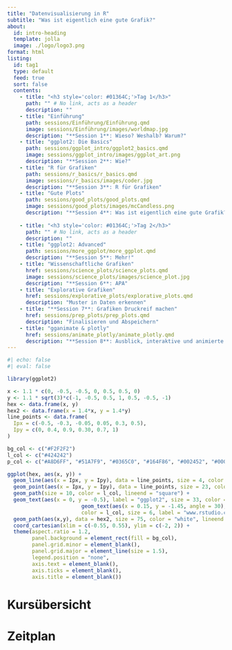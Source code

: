 ```yaml
---
title: "Datenvisualisierung in R"
subtitle: "Was ist eigentlich eine gute Grafik?"
about:
  id: intro-heading
  template: jolla
  image: ./logo/logo3.png
format: html
listing:
  id: tag1
  type: default
  feed: true
  sort: false
  contents: 
    - title: "<h3 style='color: #01364C;'>Tag 1</h3>"
      path: "" # No link, acts as a header
      description: ""
    - title: "Einführung"
      path: sessions/Einführung/Einführung.qmd
      image: sessions/Einführung/images/worldmap.jpg
      description: "**Session 1**: Wieso? Weshalb? Warum?"
    - title: "ggplot2: Die Basics"
      path: sessions/ggplot_intro/ggplot2_basics.qmd
      image: sessions/ggplot_intro/images/ggplot_art.png
      description: "**Session 2**: Wie?"
    - title: "R für Grafiken"
      path: sessions/r_basics/r_basics.qmd
      image: sessions/r_basics/images/coder.jpg
      description: "**Session 3**: R für Grafiken"
    - title: "Gute Plots"
      path: sessions/good_plots/good_plots.qmd
      image: sessions/good_plots/images/mcCandless.png
      description: "**Session 4**: Was ist eigentlich eine gute Grafik?"
    
    - title: "<h3 style='color: #01364C;'>Tag 2</h3>"
      path: "" # No link, acts as a header
      description: ""
    - title: "ggplot2: Advanced"
      path: sessions/more_ggplot/more_ggplot.qmd
      description: "**Session 5**: Mehr!"
    - title: "Wissenschaftliche Grafiken"
      href: sessions/science_plots/science_plots.qmd
      image: sessions/science_plots/images/science_plot.jpg
      description: "**Session 6**: APA"
    - title: "Explorative Grafiken"
      href: sessions/explorative_plots/explorative_plots.qmd
      description: "Muster in Daten erkennen"
    - title: "**Session 7**: Grafiken Druckreif machen"
      href: sessions/prep_plots/prep_plots.qmd
      description: "Finalisieren und Abspeichern"
    - title: "gganimate & plotly"
      href: sessions/animate_plotly/animate_plotly.qmd
      description: "**Session 8**: Ausblick, interaktive und animierte Plots"
---
```




:::{#intro-heading}


```r
#| echo: false
#| eval: false

library(ggplot2)

x <- 1.1 * c(0, -0.5, -0.5, 0, 0.5, 0.5, 0)
y <- 1.1 * sqrt(3)*c(-1, -0.5, 0.5, 1, 0.5, -0.5, -1)
hex <- data.frame(x, y)
hex2 <- data.frame(x = 1.4*x, y = 1.4*y)
line_points <- data.frame(
  Ipx = c(-0.5, -0.3, -0.05, 0.05, 0.3, 0.5),
  Ipy = c(0, 0.4, 0.9, 0.30, 0.7, 1)
)

bg_col <- c("#F2F2F2")
l_col <- c("#424242")
p_col <- c("#A8D6FF", "#51A7F9", "#0365C0", "#164F86", "#002452", "#000643")

ggplot(hex, aes(x, y)) +
  geom_line(aes(x = Ipx, y = Ipy), data = line_points, size = 4, color = l_col) +
  geom_point(aes(x = Ipx, y = Ipy), data = line_points, size = 23, color = p_col) +
  geom_path(size = 10, color = l_col, lineend = "square") +
  geom_text(aes(x = 0, y = -0.5), label = "ggplot2", size = 33, color = l_col) +
                        geom_text(aes(x = 0.15, y = -1.45, angle = 30),
                        color = l_col, size = 6, label = "www.rstudio.com") +
  geom_path(aes(x,y), data = hex2, size = 75, color = "white", lineend = "square") +
  coord_cartesian(xlim = c(-0.55, 0.55), ylim = c(-2, 2)) +
  theme(aspect.ratio = 1.2,
        panel.background = element_rect(fill = bg_col),
        panel.grid.minor = element_blank(),
        panel.grid.major = element_line(size = 1.5),
        legend.position = "none",
        axis.text = element_blank(),
        axis.ticks = element_blank(),
        axis.title = element_blank())


```

# Kursübersicht


:::

# Zeitplan
::: {tag1}


:::




